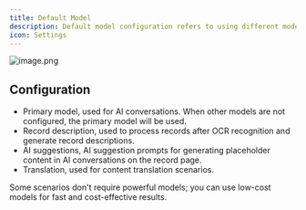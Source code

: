 ```yaml
---
title: Default Model
description: Default model configuration refers to using different models for specific functions.
icon: Settings
---
```


![image.png](https://s2.loli.net/2025/07/10/xaczJfKtuqkgDdS.png)

## Configuration

- Primary model, used for AI conversations. When other models are not configured, the primary model will be used.
- Record description, used to process records after OCR recognition and generate record descriptions.
- AI suggestions, AI suggestion prompts for generating placeholder content in AI conversations on the record page.
- Translation, used for content translation scenarios.

Some scenarios don't require powerful models; you can use low-cost models for fast and cost-effective results.
